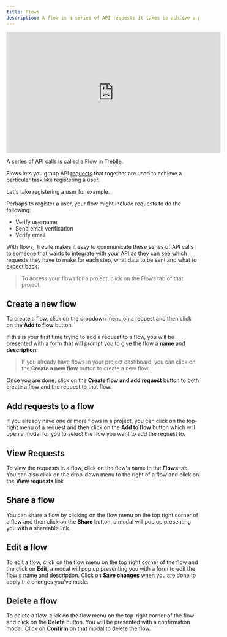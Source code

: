 ```yaml
---
title: Flows
description: A flow is a series of API requests it takes to achieve a particular task.
---
```


<iframe width="560" height="315" src="https://www.youtube.com/embed/Iizl4eFTWms" aria-label="YouTube video player" frameborder="0" allow="accelerometer; autoplay; clipboard-write; encrypted-media; gyroscope; picture-in-picture; web-share" allowfullscreen></iframe>

A series of API calls is called a Flow in Treblle.

Flows lets you group API [requests](/en/dashboard/requests) that together are used to achieve a particular task like registering a user.

Let's take registering a user for example.

Perhaps to register a user, your flow might include requests to do the following:

- Verify username
- Send email verification
- Verify email

With flows, Treblle makes it easy to communicate these series of API calls to someone that wants to integrate with your API as they can see which requests they have to make for each step, what data to be sent and what to expect back.

> To access your flows for a project, click on the Flows tab of that project.

## Create a new flow

To create a flow, click on the dropdown menu on a request and then click on the **Add to flow** button.

If this is your first time trying to add a request to a flow, you will be presented with a form that will prompt you to give the flow a **name** and **description**.

> If you already have flows in your project dashboard, you can click on the **Create a new flow** button to create a new flow.

Once you are done, click on the **Create flow and add request** button to both create a flow and the request to that flow.

## Add requests to a flow

If you already have one or more flows in a project, you can click on the top-right menu of a request and then click on the **Add to flow** button which will open a modal for you to select the flow you want to add the request to.

## View Requests

To view the requests in a flow, click on the flow's name in the **Flows** tab. You can also click on the drop-down menu to the right of a flow and click on the **View requests** link

## Share a flow

You can share a flow by clicking on the flow menu on the top right corner of a flow and then click on the **Share** button, a modal will pop up presenting you with a shareable link.

## Edit a flow

To edit a flow, click on the flow menu on the top right corner of the flow and the click on **Edit**, a modal will pop up presenting you with a form to edit the flow's name and description. Click on **Save changes** when you are done to apply the changes you've made.

## Delete a flow

To delete a flow, click on the flow menu on the top-right corner of the flow and click on the **Delete** button. You will be presented with a confirmation modal. Click on **Confirm** on that modal to delete the flow.